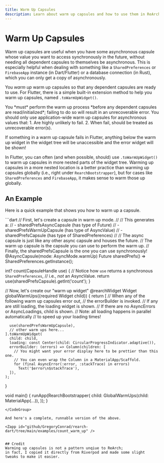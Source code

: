 ```yaml
---
title: Warm Up Capsules
description: Learn about warm up capsules and how to use them in ReArch.
---
```


# Warm Up Capsules
Warm up capsules are useful when you have some
asynchronous capsule whose value you want to access synchronously in the future,
without needing all dependent capsules to themselves be asynchronous.
This is especially helpful when dealing with something like a
`SharedPreferences` or `FirebaseApp` instance (in Dart/Flutter)
or a database connection (in Rust),
which you can only get a copy of asynchronously.

You *warm up* warm up capsules so that any dependent capsules are ready to use.
For Flutter, there is a simple built-in extension method to help you warm up capsules,
named `.toWarmUpWidget()`.

<Warning>
You *must* perform the warm up process *before any dependent capsules are read/initialized*;
failing to do so will result in an unrecoverable error.
</Warning>

<Warning>
You should only use application-wide warm up capsules for asynchronous values that:
1. Are highly unlikely to fail.
2. When fail, should be treated as unrecoverable error(s).

If something in a warm up capsule fails in Flutter, anything below the warm up widget
in the widget tree will be unaccessible and the error widget will be shown!
</Warning>

In Flutter, you can often (and when possible, should) use `.toWarmUpWidget()`
to warm up capsules in more nested parts of the widget tree.
Warming up capsules in a more nested location is a better practice than warming up capsules globally
(i.e., right under `RearchBootstrapper`),
but for cases like `SharedPreferences` and `FirebaseApp`, it makes sense to warm those up globally.


## An Example
Here is a quick example that shows you how to warm up a capsule.

<CodeGroup title="Warming up asynchronous warm up capsules">
  ```dart
  // First, let's create a capsule in warm up mode.
  //
  // This generates a:
  // - sharedPrefsAsyncCapsule  (has type of Future<SharedPreferences>)
  // - sharedPrefsWarmUpCapsule (has type of AsyncValue<SharedPreferences>)
  // - sharedPrefsCapsule       (has type of SharedPreferences)
  //
  // The async capsule is just like any other async capsule and houses the future.
  // The warm up capsule is the capsule you can use to perform the warm up.
  // Finally, the sharedPrefsCapsule is the one you can use synchronously!
  @AsyncCapsule(mode: AsyncMode.warmUp)
  Future<SharedPreferences> sharedPrefs() => SharedPreferences.getInstance();

  int? count(CapsuleHandle use) {
    // Notice how `use` returns a synchronous `SharedPreferences`,
    // i.e., *not* an AsyncValue<SharedPreferences>.
    return use(sharedPrefsCapsule).getInt('count');
  }

  // Now, let's create our "warm up widget"
  @rearchWidget
  Widget globalWarmUps({required Widget child}) {
    return [
      // When any of the following warm up capsules error out,
      // the errorBuilder is invoked.
      // If any are still loading, the loading widget is shown.
      // If there are no AsyncErrors or AsyncLoadings, child is shown.
      // Note: all loading happens in parallel automatically
      // to speed up your loading times!

      use(sharedPrefsWarmUpCapsule),
      // other warm ups here...
    ].toWarmUpWidget(
      child: child,
      loading: const Center(child: CircularProgressIndicator.adaptive()),
      errorBuilder: (errors) => Column(children: [
        // You might want your error display here to be prettier than this one.
        // You can even wrap the Column in a MaterialApp/Scaffold.
        for (final AsyncError(:error, :stackTrace) in errors)
          Text('$error\n$stackTrace'),
      ]),
    );
  }

  void main() {
    runApp(RearchBootstrapper(
      child: GlobalWarmUps(child: MaterialApp(...)),
    ));
  }
  ```
</CodeGroup>

And here's a complete, runnable version of the above.

<Zapp id="github/GregoryConrad/rearch-dart/tree/main/examples/count_warm_up" />


## Credit
Warming up capsules is not a pattern unqiue to ReArch;
in fact, I copied it directly from Riverpod and made some slight tweaks to make it easier.

